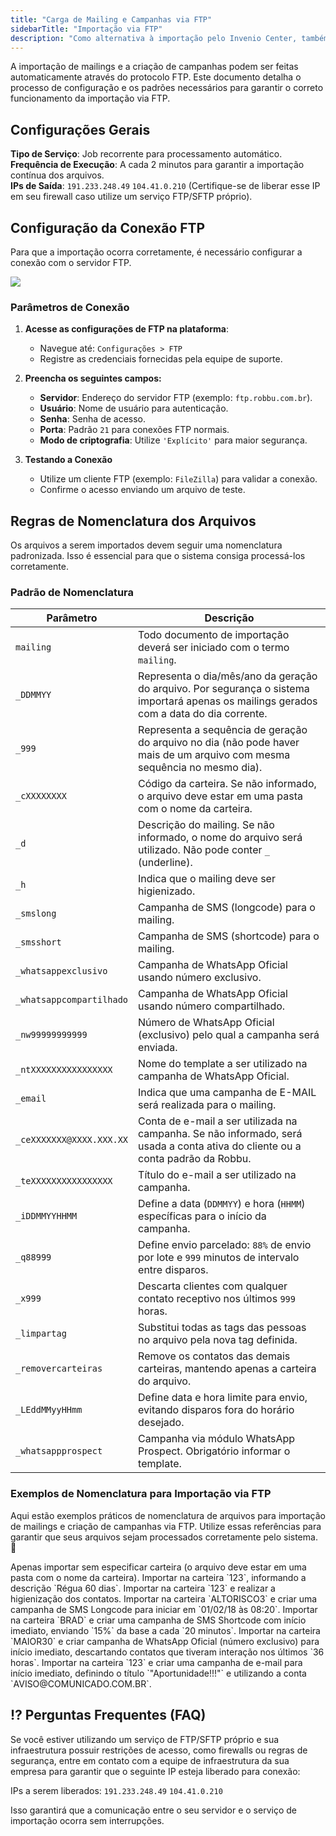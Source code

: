 ```yaml
---
title: "Carga de Mailing e Campanhas via FTP"
sidebarTitle: "Importação via FTP"
description: "Como alternativa à importação pelo Invenio Center, também é possível realizar a carga de mailing e geração de campanhas automaticamente por meio do protocolo FTP."
---
```


A importação de mailings e a criação de campanhas podem ser feitas automaticamente através do protocolo FTP. Este documento detalha o processo de configuração e os padrões necessários para garantir o correto funcionamento da importação via FTP.

##  Configurações Gerais
 **Tipo de Serviço**: Job recorrente para processamento automático. <br />
**Frequência de Execução**: A cada 2 minutos para garantir a importação contínua dos arquivos.<br />
**IPs de Saída**: `191.233.248.49` `104.41.0.210`  (Certifique-se de liberar esse IP em seu firewall caso utilize um serviço FTP/SFTP próprio).

##  Configuração da Conexão FTP

Para que a importação ocorra corretamente, é necessário configurar a conexão com o servidor FTP.

<img src="https://i0.wp.com/robbu.global/wp-content/uploads/2022/06/Animacao2.gif?resize=768%2C453&ssl=1" />

###  Parâmetros de Conexão

1. **Acesse as configurações de FTP na plataforma**:
   - Navegue até: `Configurações > FTP`
   - Registre as credenciais fornecidas pela equipe de suporte.

2. **Preencha os seguintes campos:**
   - **Servidor**: Endereço do servidor FTP (exemplo: `ftp.robbu.com.br`).
   - **Usuário**: Nome de usuário para autenticação.
   - **Senha**: Senha de acesso.
   - **Porta**: Padrão `21` para conexões FTP normais.
   - **Modo de criptografia**: Utilize `'Explícito'` para maior segurança.

3. **Testando a Conexão**
   - Utilize um cliente FTP (exemplo: `FileZilla`) para validar a conexão.
   - Confirme o acesso enviando um arquivo de teste.

##  Regras de Nomenclatura dos Arquivos

Os arquivos a serem importados devem seguir uma nomenclatura padronizada. Isso é essencial para que o sistema consiga processá-los corretamente.

###  Padrão de Nomenclatura

| Parâmetro                     | Descrição |
|--------------------------------|-----------|
| `mailing`                      | Todo documento de importação deverá ser iniciado com o termo `mailing`. |
| `_DDMMYY`                      | Representa o dia/mês/ano da geração do arquivo. Por segurança o sistema importará apenas os mailings gerados com a data do dia corrente.|
| `_999`                         | Representa a sequência de geração do arquivo no dia (não pode haver mais de um arquivo com mesma sequência no mesmo dia).|
| `_cXXXXXXXX`                   | Código da carteira. Se não informado, o arquivo deve estar em uma pasta com o nome da carteira. |
| `_d`                           | Descrição do mailing. Se não informado, o nome do arquivo será utilizado. Não pode conter `_` (underline). |
| `_h`                           | Indica que o mailing deve ser higienizado. |
| `_smslong`                     | Campanha de SMS (longcode) para o mailing. |
| `_smsshort`                    | Campanha de SMS (shortcode) para o mailing. |
| `_whatsappexclusivo`           | Campanha de WhatsApp Oficial usando número exclusivo. |
| `_whatsappcompartilhado`       | Campanha de WhatsApp Oficial usando número compartilhado. |
| `_nw99999999999`               | Número de WhatsApp Oficial (exclusivo) pelo qual a campanha será enviada. |
| `_ntXXXXXXXXXXXXXXXX`          | Nome do template a ser utilizado na campanha de WhatsApp Oficial. |
| `_email`                       | Indica que uma campanha de E-MAIL será realizada para o mailing. |
| `_ceXXXXXXX@XXXX.XXX.XX`       | Conta de e-mail a ser utilizada na campanha. Se não informado, será usada a conta ativa do cliente ou a conta padrão da Robbu. |
| `_teXXXXXXXXXXXXXXXX`          | Título do e-mail a ser utilizado na campanha. |
| `_iDDMMYYHHMM`                 | Define a data (`DDMMYY`) e hora (`HHMM`) específicas para o início da campanha. |
| `_q88999`                      | Define envio parcelado: `88%` de envio por lote e `999` minutos de intervalo entre disparos. |
| `_x999`                        | Descarta clientes com qualquer contato receptivo nos últimos `999` horas. |
| `_limpartag`                   | Substitui todas as tags das pessoas no arquivo pela nova tag definida. |
| `_removercarteiras`            | Remove os contatos das demais carteiras, mantendo apenas a carteira do arquivo. |
| `_LEddMMyyHHmm`                | Define data e hora limite para envio, evitando disparos fora do horário desejado. |
| `_whatsappprospect`            | Campanha via módulo WhatsApp Prospect. Obrigatório informar o template. |

###  Exemplos de Nomenclatura para Importação via FTP

Aqui estão exemplos práticos de nomenclatura de arquivos para importação de mailings e criação de campanhas via FTP. Utilize essas referências para garantir que seus arquivos sejam processados corretamente pelo sistema. 🚀

<ResponseField name="mailing_101117_1.csv" type="string">
  Apenas importar sem especificar carteira (o arquivo deve estar em uma pasta com o nome da carteira).
</ResponseField>

<ResponseField name="mailing_101117_1_c123_dRégua 60 dias.csv" type="string">
  Importar na carteira `123`, informando a descrição `Régua 60 dias`.
</ResponseField>

<ResponseField name="mailing_101117_1_c123_h.csv" type="string">
  Importar na carteira `123` e realizar a higienização dos contatos.
</ResponseField>

<ResponseField name="mailing_101117_1_cALTORISCO3_smslong_i0102180820.csv" type="string">
  Importar na carteira `ALTORISCO3` e criar uma campanha de SMS Longcode para iniciar em `01/02/18 às 08:20`.
</ResponseField>

<ResponseField name="mailing_101117_1_cBRAD_smsshort_q15020.csv" type="string">
  Importar na carteira `BRAD` e criar uma campanha de SMS Shortcode com início imediato, enviando `15%` da base a cada `20 minutos`.
</ResponseField>

<ResponseField name="mailing_101117_1_cMAIOR30_whatsappexclusivo_nw11998877665_ntTEMPLATE HOMOLOGADO ITAU_x36.csv" type="string">
  Importar na carteira `MAIOR30` e criar campanha de WhatsApp Oficial (número exclusivo) para início imediato, descartando contatos que tiveram interação nos últimos `36 horas`.
</ResponseField>

<ResponseField name="mailing_101117_1_c123_email_teAportunidade!!!_ceAVISO@COMUNICADO.COM.BR.csv" type="string">
  Importar na carteira `123` e criar uma campanha de e-mail para início imediato, definindo o título `"Aportunidade!!!"` e utilizando a conta `AVISO@COMUNICADO.COM.BR`.
</ResponseField>

## ⁉️ Perguntas Frequentes (FAQ)

<AccordionGroup>
  <Accordion title="Qual o IP de saída do serviço de importação via FTP?">
    Se você estiver utilizando um serviço de FTP/SFTP próprio e sua infraestrutura possuir restrições de acesso, como firewalls ou regras de segurança, entre em contato com a equipe de infraestrutura da sua empresa para garantir que o seguinte IP esteja liberado para conexão:

 IPs a serem liberados: `191.233.248.49` `104.41.0.210`

Isso garantirá que a comunicação entre o seu servidor e o serviço de importação ocorra sem interrupções. 
  </Accordion>
</AccordionGroup>
  